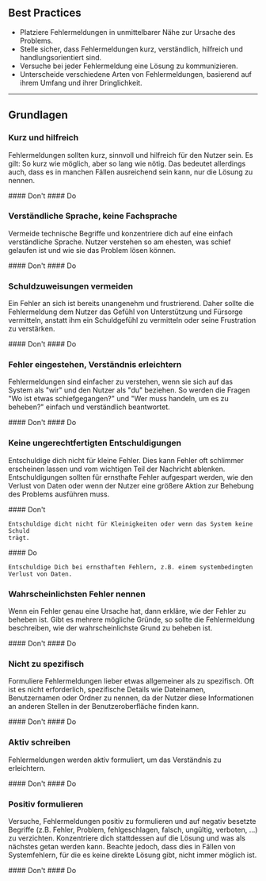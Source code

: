 ## Best Practices

- Platziere Fehlermeldungen in unmittelbarer Nähe zur Ursache des Problems.
- Stelle sicher, dass Fehlermeldungen kurz, verständlich, hilfreich und
  handlungsorientiert sind.
- Versuche bei jeder Fehlermeldung eine Lösung zu kommunizieren.
- Unterscheide verschiedene Arten von Fehlermeldungen, basierend auf ihrem
  Umfang und ihrer Dringlichkeit.

---

## Grundlagen

### Kurz und hilfreich

Fehlermeldungen sollten kurz, sinnvoll und hilfreich für den Nutzer sein. Es
gilt: So kurz wie möglich, aber so lang wie nötig. Das bedeutet allerdings auch,
dass es in manchen Fällen ausreichend sein kann, nur die Lösung zu nennen.

<DoAndDont>
  <Dont
    exampleText="Wir unterstützen die Formatierung nicht. Bitte gib eine E-Mail-Adresse im Format
name@domain.de ein."
  >
    #### Don't
  </Dont>
  <Do exampleText="Bitte gib eine E-Mail-Adresse im Format name@domain.de ein.">
    #### Do
  </Do>
</DoAndDont>

### Verständliche Sprache, keine Fachsprache

Vermeide technische Begriffe und konzentriere dich auf eine einfach
verständliche Sprache. Nutzer verstehen so am ehesten, was schief gelaufen ist
und wie sie das Problem lösen können.

<DoAndDont>
  <Dont exampleText="Fehlercode 503: Verbindung zum Server fehlgeschlagen.">
    #### Don't
  </Dont>
  <Do exampleText="Wir konnten keine Verbindung zum Server herstellen. Bitte versuche es erneut.">
    #### Do
  </Do>
</DoAndDont>

### Schuldzuweisungen vermeiden

Ein Fehler an sich ist bereits unangenehm und frustrierend. Daher sollte die
Fehlermeldung dem Nutzer das Gefühl von Unterstützung und Fürsorge vermitteln,
anstatt ihm ein Schuldgefühl zu vermitteln oder seine Frustration zu verstärken.

<DoAndDont>
  <Dont
    exampleText="Du hast ein ungültiges Bild hochgeladen. Überprüfe die Dateigröße und versuche
es erneut."
  >
    #### Don't
  </Dont>
  <Do
    exampleText="Wir konnten das Bild nicht hochladen. Bitte überprüfe die Dateigröße und
versuche es erneut."
  >
    #### Do
  </Do>
</DoAndDont>

### Fehler eingestehen, Verständnis erleichtern

Fehlermeldungen sind einfacher zu verstehen, wenn sie sich auf das System als
"wir" und den Nutzer als "du" beziehen. So werden die Fragen "Wo ist etwas
schiefgegangen?" und "Wer muss handeln, um es zu beheben?" einfach und
verständlich beantwortet.

<DoAndDont>
  <Dont exampleText="Fehler beim Zurücksetzen des Passworts. Bitte versuche es erneut.">
    #### Don't
  </Dont>
  <Do
    exampleText="Wir konnten dein Passwort nicht zurücksetzen. Bitte überprüfe die E-Mail-Adresse
und versuche es erneut."
  >
    #### Do
  </Do>
</DoAndDont>

### Keine ungerechtfertigten Entschuldigungen

Entschuldige dich nicht für kleine Fehler. Dies kann Fehler oft schlimmer
erscheinen lassen und vom wichtigen Teil der Nachricht ablenken.
Entschuldigungen sollten für ernsthafte Fehler aufgespart werden, wie den
Verlust von Daten oder wenn der Nutzer eine größere Aktion zur Behebung des
Problems ausführen muss.

<DoAndDont>
  <Dont exampleText="Es tut uns leid, wir unterstützen das Dateiformat nicht.">
    #### Don't

    Entschuldige dicht nicht für Kleinigkeiten oder wenn das System keine Schuld
    trägt.

  </Dont>
  <Do exampleText="Wir konnten die Datei nicht hochladen. Bitte verwende eine Datei vom Typ XY.">
    #### Do

    Entschuldige Dich bei ernsthaften Fehlern, z.B. einem systembedingten Verlust von Daten.

  </Do>
</DoAndDont>

### Wahrscheinlichsten Fehler nennen

Wenn ein Fehler genau eine Ursache hat, dann erkläre, wie der Fehler zu beheben
ist. Gibt es mehrere mögliche Gründe, so sollte die Fehlermeldung beschreiben,
wie der wahrscheinlichste Grund zu beheben ist.

<DoAndDont>
  <Dont exampleText="Das eingegebene Passwort entspricht nicht den Mindestanforderungen. Stelle
sicher, dass es min. 8 Zeichen, einen Groß- und Kleinbuchstaben, eine Ziffer und
ein Sonderzeichen enthält.">
    #### Don't
  </Dont>
  <Do exampleText="Dein Passwort muss mindestens 8 Zeichen enthalten.">
    #### Do

  </Do>
</DoAndDont>

### Nicht zu spezifisch

Formuliere Fehlermeldungen lieber etwas allgemeiner als zu spezifisch. Oft ist
es nicht erforderlich, spezifische Details wie Dateinamen, Benutzernamen oder
Ordner zu nennen, da der Nutzer diese Informationen an anderen Stellen in der
Benutzeroberfläche finden kann.

<DoAndDont>
  <Dont exampleText="Wir konnten die Datei „example_file-20.4.24.xy“ nicht hochladen. Bitte verwende
eine Datei vom Typ XY.">
    #### Don't
  </Dont>
  <Do exampleText="Wir konnten die Datei nicht hochladen. Bitte verwende eine Datei vom Typ XY.">
    #### Do

  </Do>
</DoAndDont>

### Aktiv schreiben

Fehlermeldungen werden aktiv formuliert, um das Verständnis zu erleichtern.

<DoAndDont>
  <Dont exampleText="Es werden nur Dateien vom Typ XY unterstützt.">
    #### Don't
  </Dont>
  <Do exampleText="Wir unterstützen nur Dateien vom Typ XY.">
    #### Do

  </Do>
</DoAndDont>

### Positiv formulieren

Versuche, Fehlermeldungen positiv zu formulieren und auf negativ besetzte
Begriffe (z.B. Fehler, Problem, fehlgeschlagen, falsch, ungültig, verboten, ...)
zu verzichten. Konzentriere dich stattdessen auf die Lösung und was als nächstes
getan werden kann. Beachte jedoch, dass dies in Fällen von Systemfehlern, für
die es keine direkte Lösung gibt, nicht immer möglich ist.

<DoAndDont>
  <Dont exampleText="Durch ein Problem mit dem Server ist die Verbindung fehlgeschlagen.">
    #### Don't
  </Dont>
  <Do exampleText="Es tut uns leid, wir konnten keine Verbindung zum Server herstellen. Bitte
versuche es erneut.">
    #### Do

  </Do>
</DoAndDont>
